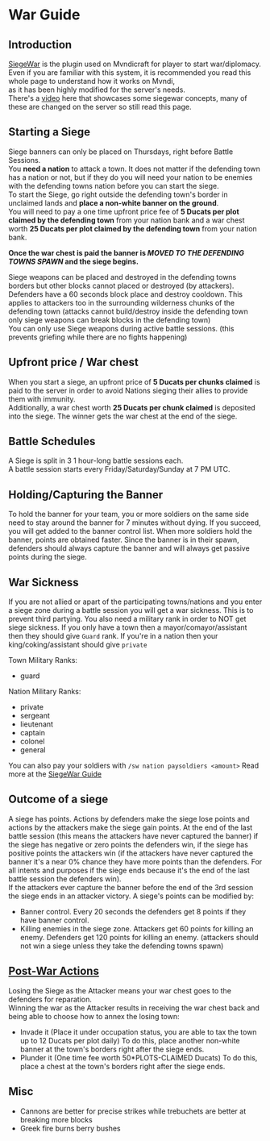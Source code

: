 # War Guide

## Introduction

[SiegeWar](https://github.com/TownyAdvanced/SiegeWar/wiki/Siege-War-User-Guide) is the plugin used on Mvndicraft for player to start war/diplomacy.<br/>
Even if you are familiar with this system, it is recommended you read this whole page to understand how it works on Mvndi,<br/>
as it has been highly modified for the server's needs.<br/>
There's a [video](https://www.youtube.com/watch?v=raiAhk2Ru5Y) here that showcases some siegewar concepts, many of these are changed on the server so still read this page.

## Starting a Siege

Siege banners can only be placed on Thursdays, right before Battle Sessions.<br/>
You **need a nation** to attack a town. It does not matter if the defending town has a nation or not, but if they do you will need your nation to be enemies with the defending towns nation before you can start the siege.<br/>
To start the Siege, go right outside the defending town's border in unclaimed lands and **place a non-white banner on the ground**. <br/>
You will need to pay a one time upfront price fee of **5 Ducats per plot claimed by the defending town** from your nation bank and a war chest worth **25 Ducats per plot claimed by the defending town** from your nation bank.<br/>

**Once the war chest is paid the banner is _MOVED TO THE DEFENDING TOWNS SPAWN_ and the siege begins.**<br/>

Siege weapons can be placed and destroyed in the defending towns borders but other blocks cannot placed or destroyed (by attackers). Defenders have a 60 seconds block place and destroy cooldown. This applies to attackers too in the surrounding wilderness chunks of the defending town (attacks cannot build/destroy inside the defending town only siege weapons can break blocks in the defending town) <br/>
You can only use Siege weapons during active battle sessions. (this prevents griefing while there are no fights happening) <br/>

## Upfront price / War chest

When you start a siege, an upfront price of **5 Ducats per chunks claimed** is paid to the server in order to avoid Nations sieging their allies to provide them with immunity. <br/>
Additionally, a war chest worth **25 Ducats per chunk claimed** is deposited into the siege. The winner gets the war chest at the end of the siege. <br/>

## Battle Schedules

A Siege is split in 3 1 hour-long battle sessions each. <br/>
A battle session starts every Friday/Saturday/Sunday at 7 PM UTC. <br/>

## Holding/Capturing the Banner

To hold the banner for your team, you or more soldiers on the same side need to stay around the banner for 7 minutes without dying. If you succeed, you will get added to the banner control list. When more soldiers hold the banner, points are obtained faster. Since the banner is in their spawn, defenders should always capture the banner and will always get passive points during the siege.

## War Sickness
If you are not allied or apart of the participating towns/nations and you enter a siege zone during a battle session you will get a war sickness. This is to prevent third partying. You also need a military rank in order to NOT get siege sickness. If you only have a town then a mayor/comayor/assistant then they should give `Guard` rank. If you're in a nation then your king/coking/assistant should give `private`

Town Military Ranks:
- guard

Nation Military Ranks:
- private
- sergeant
- lieutenant
- captain
- colonel
- general

You can also pay your soldiers with `/sw nation paysoldiers <amount>`
Read more at the [SiegeWar Guide](https://github.com/TownyAdvanced/SiegeWar/wiki/Siege-War-User-Guide#shield-assign-military-ranks)

## Outcome of a siege

A siege has points. Actions by defenders make the siege lose points and actions by the attackers make the siege gain points. At the end of the last battle session (this means the attackers have never captured the banner) if the siege has negative or zero points the defenders win, if the siege has positive points the attackers win (if the attackers have never captured the banner it's a near 0% chance they have more points than the defenders. For all intents and purposes if the siege ends because it's the end of the last battle session the defenders win).<br/>
If the attackers ever capture the banner before the end of the 3rd session the siege ends in an attacker victory.
A siege's points can be modified by:

- Banner control. Every 20 seconds the defenders get 8 points if they have banner control.
- Killing enemies in the siege zone. Attackers get 60 points for killing an enemy. Defenders get 120 points for killing an enemy. (attackers should not win a siege unless they take the defending towns spawn)

## [Post-War Actions](https://github.com/TownyAdvanced/SiegeWar/wiki/Siege-War-User-Guide#trophy-win-siege)

Losing the Siege as the Attacker means your war chest goes to the defenders for reparation.<br/>
Winning the war as the Attacker results in receiving the war chest back and being able to choose how to annex the losing town:

- Invade it (Place it under occupation status, you are able to tax the town up to 12 Ducats per plot daily)
  To do this, place another non-white banner at the town's borders right after the siege ends.
- Plunder it (One time fee worth 50\*PLOTS-CLAIMED Ducats)
  To do this, place a chest at the town's borders right after the siege ends.

## Misc
- Cannons are better for precise strikes while trebuchets are better at breaking more blocks
- Greek fire burns berry bushes
